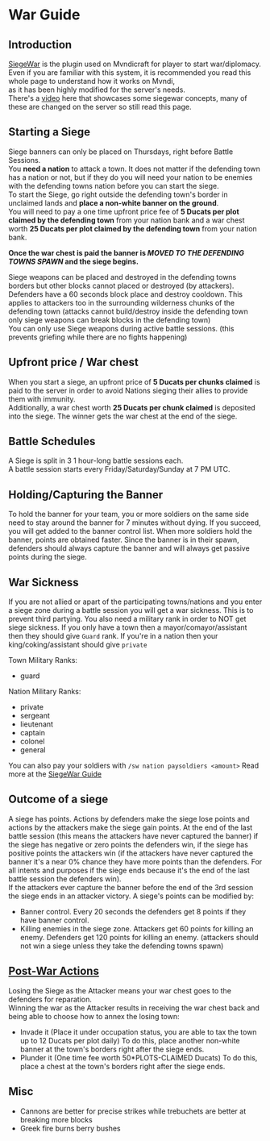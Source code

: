 # War Guide

## Introduction

[SiegeWar](https://github.com/TownyAdvanced/SiegeWar/wiki/Siege-War-User-Guide) is the plugin used on Mvndicraft for player to start war/diplomacy.<br/>
Even if you are familiar with this system, it is recommended you read this whole page to understand how it works on Mvndi,<br/>
as it has been highly modified for the server's needs.<br/>
There's a [video](https://www.youtube.com/watch?v=raiAhk2Ru5Y) here that showcases some siegewar concepts, many of these are changed on the server so still read this page.

## Starting a Siege

Siege banners can only be placed on Thursdays, right before Battle Sessions.<br/>
You **need a nation** to attack a town. It does not matter if the defending town has a nation or not, but if they do you will need your nation to be enemies with the defending towns nation before you can start the siege.<br/>
To start the Siege, go right outside the defending town's border in unclaimed lands and **place a non-white banner on the ground**. <br/>
You will need to pay a one time upfront price fee of **5 Ducats per plot claimed by the defending town** from your nation bank and a war chest worth **25 Ducats per plot claimed by the defending town** from your nation bank.<br/>

**Once the war chest is paid the banner is _MOVED TO THE DEFENDING TOWNS SPAWN_ and the siege begins.**<br/>

Siege weapons can be placed and destroyed in the defending towns borders but other blocks cannot placed or destroyed (by attackers). Defenders have a 60 seconds block place and destroy cooldown. This applies to attackers too in the surrounding wilderness chunks of the defending town (attacks cannot build/destroy inside the defending town only siege weapons can break blocks in the defending town) <br/>
You can only use Siege weapons during active battle sessions. (this prevents griefing while there are no fights happening) <br/>

## Upfront price / War chest

When you start a siege, an upfront price of **5 Ducats per chunks claimed** is paid to the server in order to avoid Nations sieging their allies to provide them with immunity. <br/>
Additionally, a war chest worth **25 Ducats per chunk claimed** is deposited into the siege. The winner gets the war chest at the end of the siege. <br/>

## Battle Schedules

A Siege is split in 3 1 hour-long battle sessions each. <br/>
A battle session starts every Friday/Saturday/Sunday at 7 PM UTC. <br/>

## Holding/Capturing the Banner

To hold the banner for your team, you or more soldiers on the same side need to stay around the banner for 7 minutes without dying. If you succeed, you will get added to the banner control list. When more soldiers hold the banner, points are obtained faster. Since the banner is in their spawn, defenders should always capture the banner and will always get passive points during the siege.

## War Sickness
If you are not allied or apart of the participating towns/nations and you enter a siege zone during a battle session you will get a war sickness. This is to prevent third partying. You also need a military rank in order to NOT get siege sickness. If you only have a town then a mayor/comayor/assistant then they should give `Guard` rank. If you're in a nation then your king/coking/assistant should give `private`

Town Military Ranks:
- guard

Nation Military Ranks:
- private
- sergeant
- lieutenant
- captain
- colonel
- general

You can also pay your soldiers with `/sw nation paysoldiers <amount>`
Read more at the [SiegeWar Guide](https://github.com/TownyAdvanced/SiegeWar/wiki/Siege-War-User-Guide#shield-assign-military-ranks)

## Outcome of a siege

A siege has points. Actions by defenders make the siege lose points and actions by the attackers make the siege gain points. At the end of the last battle session (this means the attackers have never captured the banner) if the siege has negative or zero points the defenders win, if the siege has positive points the attackers win (if the attackers have never captured the banner it's a near 0% chance they have more points than the defenders. For all intents and purposes if the siege ends because it's the end of the last battle session the defenders win).<br/>
If the attackers ever capture the banner before the end of the 3rd session the siege ends in an attacker victory.
A siege's points can be modified by:

- Banner control. Every 20 seconds the defenders get 8 points if they have banner control.
- Killing enemies in the siege zone. Attackers get 60 points for killing an enemy. Defenders get 120 points for killing an enemy. (attackers should not win a siege unless they take the defending towns spawn)

## [Post-War Actions](https://github.com/TownyAdvanced/SiegeWar/wiki/Siege-War-User-Guide#trophy-win-siege)

Losing the Siege as the Attacker means your war chest goes to the defenders for reparation.<br/>
Winning the war as the Attacker results in receiving the war chest back and being able to choose how to annex the losing town:

- Invade it (Place it under occupation status, you are able to tax the town up to 12 Ducats per plot daily)
  To do this, place another non-white banner at the town's borders right after the siege ends.
- Plunder it (One time fee worth 50\*PLOTS-CLAIMED Ducats)
  To do this, place a chest at the town's borders right after the siege ends.

## Misc
- Cannons are better for precise strikes while trebuchets are better at breaking more blocks
- Greek fire burns berry bushes
